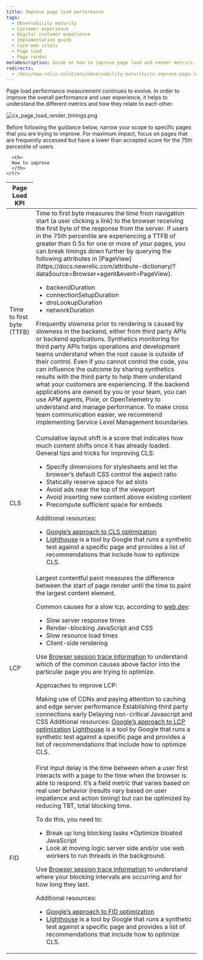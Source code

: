 ```yaml
---
title: Improve page load performance
tags:
  - Observability maturity
  - Customer experience
  - Digital customer experience
  - Implementation guide
  - Core web vitals
  - Page load
  - Page render
metaDescription: Guide on how to improve page load and render metrics.
redirects:
  - /docs/new-relic-solutions/observability-maturity/cx-improve-page-load
---
```


Page load performance measurement continues to evolve.   In order to improve the overall performance and user experience, it helps to understand the different metrics and how they relate to each other. 

![cx_page_load_render_timings.png](./images/cx_page_load_render_timings.png "Page Load and Render Timings")

Before following the guidance below, narrow your scope to specific pages that you are trying to improve. For maximum impact, focus on pages that are frequently accessed but have a lower than accepted score for the 75th percentile of users.

<table>
  <thead>
    <tr>
      <th>
      Page Load KPI
      </th>

      <th>
      How to improve 
      </th>
    </tr>
  </thead>

  <tbody>
  <tr>
   <td>Time to first byte (TTFB)
   </td>
   <td>Time to first byte measures the time from navigation start (a user clicking a link) to the browser receiving the first byte of the response from the server.    If users in the 75th percentile are experiencing a TTFB of greater than 0.5s for one or more of your pages, you can break timings down further by querying the following attributes in [PageView](https://docs.newrelic.com/attribute-dictionary/?dataSource=Browser+agent&event=PageView).

   * backendDuration
   * connectionSetupDuration
   * dnsLookupDuration
   * networkDuration
   
   Frequently slowness prior to rendering is caused by slowness in the backend, either from third party APIs or backend applications.
   Synthetics monitoring for third party APIs helps operations and development teams understand when the root cause is outside of their control.  Even if you cannot control the code, you can influence the outcome by sharing synthetics results with the third party to help them understand what your customers are experiencing.
   If the backend applications are owned by you or your team, you can use APM agents, Pixie, or OpenTelemetry to understand and manage performance.  To make cross team communication easier, we recommend implementing Service Level Management boundaries.
   </td>
  </tr>

  <tr>
   <td>CLS
   </td>
   <td>
   Cumulative layout shift is a score that indicates how much content shifts once it has already loaded.  General tips and tricks for improving CLS:
   
   * Specify dimensions for stylesheets and let the browser’s default CSS control the aspect ratio
   * Statically reserve space for ad slots
   * Avoid ads near the top of the viewport
   * Avoid inserting new content above existing content
   * Precompute sufficient space for embeds
   
   Additional resources:
   
   * [Google’s approach to CLS optimization](https://web.dev/optimize-cls/)
   * [Lighthouse](https://developers.google.com/web/tools/lighthouse) is a tool by Google that runs a synthetic test against a specific page and provides a list of recommendations that include how to optimize CLS.
  </tr>
  <tr>
   <td>LCP
   </td>
   <td>
   Largest contentful paint measures the difference between the start of page render until the time to paint the largest content element.

   Common causes for a slow lcp, according to [web.dev](https://web.dev):
   * Slow server response times
   * Render-blocking JavaScript and CSS
   * Slow resource load times
   * Client-side rendering

   Use [Browser session trace information](https://docs.newrelic.com/docs/browser/browser-monitoring/browser-pro-features/session-traces-explore-webpages-life-cycle/) to understand which of the common causes above factor into the particular page you are trying to optimize.

   Approaches to improve LCP:

   Making use of CDNs and paying attention to caching and edge server performance
   Establishing third party connections early
   Delaying non-critical Javascript and CSS
   Additional resources:
   [Google’s approach to LCP optimization](https://web.dev/optimize-lcp/)
   [Lighthouse](https://developers.google.com/web/tools/lighthouse) is a tool by Google that runs a synthetic test against a specific page and provides a list of recommendations that include how to optimize CLS.
   </td>
  </tr>

  <tr>
   <td>FID
   </td>
   <td>First input delay is the time between when a user first interacts with a page to the time when the browser is able to respond.  It’s a field metric that varies based on real user behavior (results vary based on user impatience and action timing) but can be optimized by reducing TBT, total blocking time.
   
   To do this, you need to:
   * Break up long blocking tasks
   *Optimize bloated JavaScript
   * Look at moving logic server side and/or use web workers to run threads in the background.

   Use [Browser session trace information](/docs/browser/browser-monitoring/browser-pro-features/session-traces-explore-webpages-life-cycle/) to understand where your blocking intervals are occurring and for how long they last.
   
   Additional resources:
   
   * [Google’s approach to FID optimization](https://web.dev/optimize-fid/)
   * [Lighthouse](https://developers.google.com/web/tools/lighthouse) is a tool by Google that runs a synthetic test against a specific page and provides a list of recommendations that include how to optimize CLS.
   </td>
  </tr>
 </tbody>
</table>
